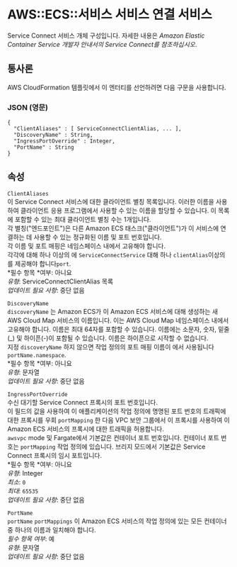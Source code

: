 # AWS::ECS::서비스 서비스 연결 서비스

Service Connect 서비스 개체 구성입니다. 자세한 내용은 _Amazon Elastic Container Service 개발자 안내서의 Service Connect를 참조하십시오_.

## 통사론

AWS CloudFormation 템플릿에서 이 엔터티를 선언하려면 다음 구문을 사용합니다.

### JSON (영문)

```
{
  "ClientAliases" : [ ServiceConnectClientAlias, ... ],
  "DiscoveryName" : String,
  "IngressPortOverride" : Integer,
  "PortName" : String
}
```

## 속성

`ClientAliases`  
이 Service Connect 서비스에 대한 클라이언트 별칭 목록입니다. 이러한 이름을 사용하여 클라이언트 응용 프로그램에서 사용할 수 있는 이름을 할당할 수 있습니다. 이 목록에 포함할 수 있는 최대 클라이언트 별칭 수는 1개입니다.  
각 별칭("엔드포인트")은 다른 Amazon ECS 태스크("클라이언트")가 이 서비스에 연결하는 데 사용할 수 있는 정규화된 이름 및 포트 번호입니다.  
각 이름 및 포트 매핑은 네임스페이스 내에서 고유해야 합니다.  
각각에 대해 하나 이상의 에 `ServiceConnectService` 대해 하나 `clientAlias`이상의 를 제공해야 합니다`port`.  
*필수 항목 *여부: 아니요  
_유형_: ServiceConnectClientAlias 목록  
_업데이트 필요 사항_: 중단 없음

`DiscoveryName`  
`discoveryName` 는 Amazon ECS가 이 Amazon ECS 서비스에 대해 생성하는 새 AWS Cloud Map 서비스의 이름입니다. 이는 AWS Cloud Map 네임스페이스 내에서 고유해야 합니다. 이름은 최대 64자를 포함할 수 있습니다. 이름에는 소문자, 숫자, 밑줄(\_) 및 하이픈(-)이 포함될 수 있습니다. 이름은 하이픈으로 시작할 수 없습니다.  
지정 `discoveryName` 하지 않으면 작업 정의의 포트 매핑 이름이 에서 사용됩니다`portName.namespace`.  
*필수 항목 *여부: 아니요  
_유형_: 문자열  
_업데이트 필요 사항_: 중단 없음

`IngressPortOverride`  
수신 대기할 Service Connect 프록시의 포트 번호입니다.  
이 필드의 값을 사용하여 이 애플리케이션의 작업 정의에 명명된 포트 번호의 트래픽에 대한 프록시를 우회 `portMapping` 한 다음 VPC 보안 그룹에서 이 프록시를 사용하여 이 Amazon ECS 서비스의 프록시에 대한 트래픽을 허용합니다.  
`awsvpc` mode 및 Fargate에서 기본값은 컨테이너 포트 번호입니다. 컨테이너 포트 번호는 `portMapping` 작업 정의에 있습니다. 브리지 모드에서 기본값은 Service Connect 프록시의 임시 포트입니다.  
*필수 항목 *여부: 아니요  
_유형_: Integer  
_최소_: `0`  
_최대_: `65535`  
_업데이트 필요 사항_: 중단 없음

`PortName`  
 `portName` `portMappings` 이 Amazon ECS 서비스의 작업 정의에 있는 모든 컨테이너 중 하나의 이름과 일치해야 합니다.  
_필수 항목 여부_: 예  
_유형_: 문자열  
_업데이트 필요 사항_: 중단 없음
